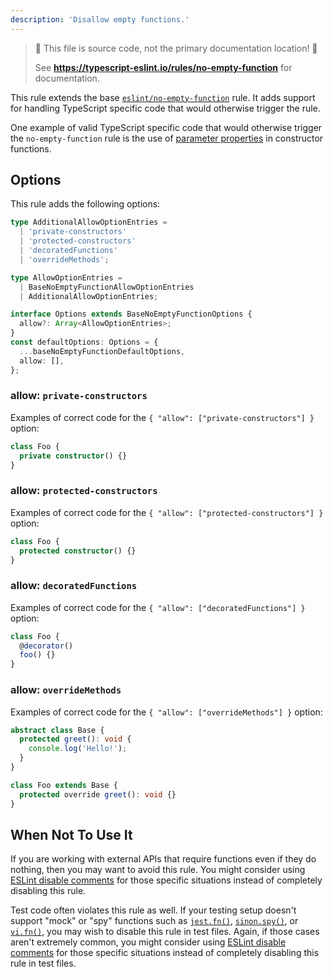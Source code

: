 ---
description: 'Disallow empty functions.'
---


> 🛑 This file is source code, not the primary documentation location! 🛑
>
> See **https://typescript-eslint.io/rules/no-empty-function** for documentation.

This rule extends the base [`eslint/no-empty-function`](https://eslint.org/docs/rules/no-empty-function) rule.
It adds support for handling TypeScript specific code that would otherwise trigger the rule.

One example of valid TypeScript specific code that would otherwise trigger the `no-empty-function` rule is the use of [parameter properties](https://www.typescriptlang.org/docs/handbook/classes.html#parameter-properties) in constructor functions.

## Options

This rule adds the following options:

```ts
type AdditionalAllowOptionEntries =
  | 'private-constructors'
  | 'protected-constructors'
  | 'decoratedFunctions'
  | 'overrideMethods';

type AllowOptionEntries =
  | BaseNoEmptyFunctionAllowOptionEntries
  | AdditionalAllowOptionEntries;

interface Options extends BaseNoEmptyFunctionOptions {
  allow?: Array<AllowOptionEntries>;
}
const defaultOptions: Options = {
  ...baseNoEmptyFunctionDefaultOptions,
  allow: [],
};
```

### allow: `private-constructors`

Examples of correct code for the `{ "allow": ["private-constructors"] }` option:

```ts option='{ "allow": ["private-constructors"] }' showPlaygroundButton
class Foo {
  private constructor() {}
}
```

### allow: `protected-constructors`

Examples of correct code for the `{ "allow": ["protected-constructors"] }` option:

```ts option='{ "allow": ["protected-constructors"] }' showPlaygroundButton
class Foo {
  protected constructor() {}
}
```

### allow: `decoratedFunctions`

Examples of correct code for the `{ "allow": ["decoratedFunctions"] }` option:

```ts option='{ "allow": ["decoratedFunctions"] }' showPlaygroundButton
class Foo {
  @decorator()
  foo() {}
}
```

### allow: `overrideMethods`

Examples of correct code for the `{ "allow": ["overrideMethods"] }` option:

```ts option='{ "allow": ["overrideMethods"] }' showPlaygroundButton
abstract class Base {
  protected greet(): void {
    console.log('Hello!');
  }
}

class Foo extends Base {
  protected override greet(): void {}
}
```

## When Not To Use It

If you are working with external APIs that require functions even if they do nothing, then you may want to avoid this rule.
You might consider using [ESLint disable comments](https://eslint.org/docs/latest/use/configure/rules#using-configuration-comments-1) for those specific situations instead of completely disabling this rule.

Test code often violates this rule as well.
If your testing setup doesn't support "mock" or "spy" functions such as [`jest.fn()`](https://jestjs.io/docs/mock-functions), [`sinon.spy()`](https://sinonjs.org/releases/latest/spies), or [`vi.fn()`](https://vitest.dev/guide/mocking.html), you may wish to disable this rule in test files.
Again, if those cases aren't extremely common, you might consider using [ESLint disable comments](https://eslint.org/docs/latest/use/configure/rules#using-configuration-comments-1) for those specific situations instead of completely disabling this rule in test files.
